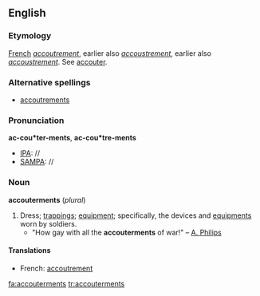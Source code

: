 ==English==

===Etymology===
[[French]] ''[[accoutrement]]'', earlier also ''[[accoustrement]]'', earlier also ''[[accoustrement]]''. See [[accouter]].

===Alternative spellings===
* [[accoutrements]]

===Pronunciation===
'''ac-cou*ter-ments''', '''ac-cou*tre-ments'''
*[[IPA]]: //
*[[SAMPA]]: //

===Noun===
'''accouterments'''  (''plural'')
# Dress; [[trappings]]; [[equipment]]; specifically, the devices and [[equipments]] worn by soldiers.
#*"How gay with all the '''accouterments''' of war!" &ndash; [[A. Philips]]

====Translations====
*French: [[accoutrement]]

[[fa:accouterments]]
[[tr:accouterments]]